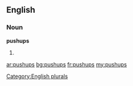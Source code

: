 ==English==

===Noun===
'''pushups'''

# {{plural of|[[pushup]]}}

[[Category:English plurals]]

[[ar:pushups]]
[[bg:pushups]]
[[fr:pushups]]
[[my:pushups]]